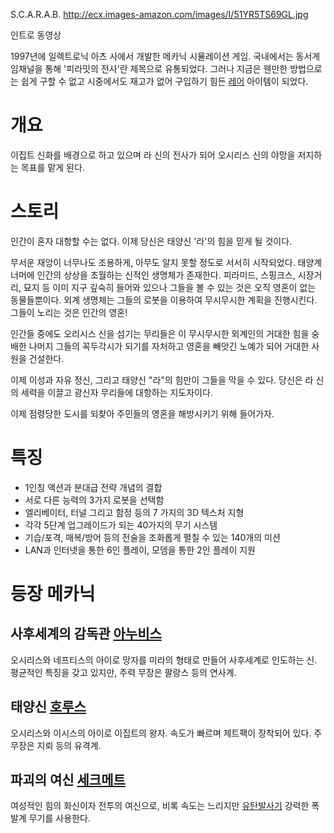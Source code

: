 S.C.A.R.A.B.
http://ecx.images-amazon.com/images/I/51YR5TS69GL.jpg
{{{#!html
<iframe width="450" height="330" src="http://www.youtube.com/embed/fHoUXnDVpdo" frameborder="0" allowfullscreen></iframe>}}}

인트로 동영상

1997년에 일렉트로닉 아츠 사에서 개발한 메카닉 시뮬레이션 게임. 국내에서는 동서게임채널을 통해 '피라밋의 전사'란 제목으로 유통되었다. 그러나 지금은 웬만한 방법으로는 쉽게 구할 수 없고 시중에서도 재고가 없어 구입하기 힘든 [[레어]] 아이템이 되었다.
= 개요 =
이집트 신화를 배경으로 하고 있으며 라 신의 전사가 되어 오시리스 신의 야망을 저지하는 목표를 맡게 된다.
= 스토리 =
인간이 혼자 대항할 수는 없다. 이제 당신은 태양신 '라'의 힘을 믿게 될 것이다.

무서운 재앙이 너무나도 조용하게, 아무도 알지 못할 정도로 서서히 시작되었다.  
태양계 너머에 인간의 상상을 초월하는 신적인 생명체가 존재한다. 피라미드, 스핑크스, 시장거리, 묘지 등 이미 지구 깊숙히 들어와 있으나 그들을 볼 수 있는 것은 오직 영혼이 없는 동물들뿐이다. 외계 생명체는 그들의 로봇을 이용하여 무시무시한 계획을 진행시킨다. 그들이 노리는 것은 인간의 영혼!

인간들 중에도 오리시스 신을 섬기는 무리들은 이 무시무시한 외계인의 거대한 힘을 숭배한 나머지 그들의 꼭두각시가 되기를 자처하고 영혼을 빼앗긴 노예가 되어 거대한 사원을 건설한다. 

이제 이성과 자유 정신, 그리고 태양신 "라"의 힘만이 그들을 막을 수 있다. 당신은 라 신의 세력을 이끌고 광신자 무리들에 대항하는 지도자이다. 

이제 점령당한 도시를 되찾아 주민들의 영혼을 해방시키기 위해 들어가자.
= 특징 =
* 1인칭 액션과 분대급 전략 개념의 결합 
* 서로 다른 능력의 3가지 로봇을 선택함 
* 엘리베이터, 터널 그리고 함정 등의 7 가지의 3D 텍스처 지형 
* 각각 5단계 업그레이드가 되는 40가지의 무기 시스템 
* 기습/포격, 매복/방어 등의 전술을 조화롭게 펼칠 수 있는 140개의 미션 
* LAN과 인터넷을 통한 6인 플레이, 모뎀을 통한 2인 플레이 지원
= 등장 메카닉 =
== 사후세계의 감독관 [[아누비스]] ==
오시리스와 네프티스의 아이로 망자를 미라의 형태로 만들어 사후세계로 인도하는 신. 평균적인 특징을 갖고 있지만, 주력 무장은 팔랑스 등의 연사계.
== 태양신 [[호루스]] ==
오시리스와 이시스의 아이로 이집트의 왕자. 속도가 빠르며 제트팩이 장착되어 있다. 주무장은 지뢰 등의 유격계.
== 파괴의 여신 [[세크메트]] ==
여성적인 힘의 화신이자 전투의 여신으로, 비록 속도는 느리지만 [[유탄발사기]] 강력한 폭발계 무기를 사용한다.
